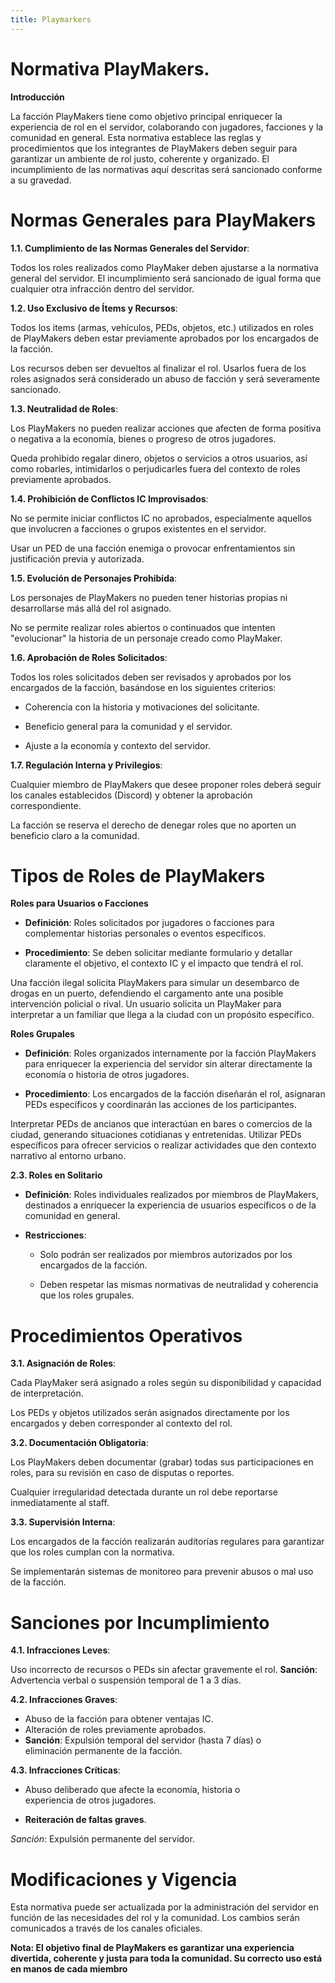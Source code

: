 ```yaml
---
title: Playmarkers
---
```



# Normativa PlayMakers.

**Introducción**

La facción PlayMakers tiene como objetivo principal enriquecer la experiencia de rol en el servidor, colaborando con jugadores, facciones y la comunidad en general. Esta normativa establece las reglas y procedimientos que los integrantes de PlayMakers deben seguir para garantizar un ambiente de rol justo, coherente y organizado. El incumplimiento de las normativas aquí descritas será sancionado conforme a su gravedad.

# Normas Generales para PlayMakers

**1.1. Cumplimiento de las Normas Generales del Servidor**:

Todos los roles realizados como PlayMaker deben ajustarse a la normativa general del servidor. El incumplimiento será sancionado de igual forma que cualquier otra infracción dentro del servidor.

**1.2. Uso Exclusivo de Ítems y Recursos**:

Todos los items (armas, vehículos, PEDs, objetos, etc.) utilizados en roles de PlayMakers deben estar previamente aprobados por los encargados de la facción.

Los recursos deben ser devueltos al finalizar el rol. Usarlos fuera de los roles asignados será considerado un abuso de facción y será severamente sancionado.

**1.3. Neutralidad de Roles**:

Los PlayMakers no pueden realizar acciones que afecten de forma positiva o negativa a la economía, bienes o progreso de otros jugadores.

Queda prohibido regalar dinero, objetos o servicios a otros usuarios, así como robarles, intimidarlos o perjudicarles fuera del contexto de roles previamente aprobados.

**1.4. Prohibición de Conflictos IC Improvisados**:

No se permite iniciar conflictos IC no aprobados, especialmente aquellos que involucren a facciones o grupos existentes en el servidor.

<Callout type="info">
Usar un PED de una facción enemiga o provocar enfrentamientos sin justificación previa y autorizada.

</Callout>

**1.5. Evolución de Personajes Prohibida**:

Los personajes de PlayMakers no pueden tener historias propias ni desarrollarse más allá del rol asignado.

No se permite realizar roles abiertos o continuados que intenten "evolucionar" la historia de un personaje creado como PlayMaker.

**1.6. Aprobación de Roles Solicitados**:

Todos los roles solicitados deben ser revisados y aprobados por los encargados de la facción, basándose en los siguientes criterios:

  - Coherencia con la historia y motivaciones del solicitante.

  - Beneficio general para la comunidad y el servidor.

  - Ajuste a la economía y contexto del servidor.

**1.7. Regulación Interna y Privilegios**:

Cualquier miembro de PlayMakers que desee proponer roles deberá seguir los canales establecidos (Discord) y obtener la aprobación correspondiente.

La facción se reserva el derecho de denegar roles que no aporten un beneficio claro a la comunidad.

# Tipos de Roles de PlayMakers

**Roles para Usuarios o Facciones**

- **Definición**: Roles solicitados por jugadores o facciones para complementar historias personales o eventos específicos.

- **Procedimiento**: Se deben solicitar mediante formulario y detallar claramente el objetivo, el contexto IC y el impacto que tendrá el rol.

<Callout type="info">
Una facción ilegal solicita PlayMakers para simular un desembarco de drogas en un puerto, defendiendo el cargamento ante una posible intervención policial o rival.
</Callout> 

<Callout type="info">
Un usuario solicita un PlayMaker para interpretar a un familiar que llega a la ciudad con un propósito específico.
</Callout> 

**Roles Grupales**

- **Definición**: Roles organizados internamente por la facción PlayMakers para enriquecer la experiencia del servidor sin alterar directamente la economía o historia de otros jugadores.

- **Procedimiento**: Los encargados de la facción diseñarán el rol, asignaran PEDs específicos y coordinarán las acciones de los participantes.

<Callout type="info">
Interpretar PEDs de ancianos que interactúan en bares o comercios de la ciudad, generando situaciones cotidianas y entretenidas.
Utilizar PEDs específicos para ofrecer servicios o realizar actividades que den contexto narrativo al entorno urbano.
</Callout> 

**2.3. Roles en Solitario**

- **Definición**: Roles individuales realizados por miembros de PlayMakers, destinados a enriquecer la experiencia de usuarios específicos o de la comunidad en general.

- **Restricciones**: 

  - Solo podrán ser realizados por miembros autorizados por los encargados de la facción.

  - Deben respetar las mismas normativas de neutralidad y coherencia que los roles grupales.

# Procedimientos Operativos

**3.1. Asignación de Roles**:

Cada PlayMaker será asignado a roles según su disponibilidad y capacidad de interpretación.

Los PEDs y objetos utilizados serán asignados directamente por los encargados y deben corresponder al contexto del rol.

**3.2. Documentación Obligatoria**:

Los PlayMakers deben documentar (grabar) todas sus participaciones en roles, para su revisión en caso de disputas o reportes.

Cualquier irregularidad detectada durante un rol debe reportarse inmediatamente al staff.

**3.3. Supervisión Interna**:

Los encargados de la facción realizarán auditorías regulares para garantizar que los roles cumplan con la normativa.

Se implementarán sistemas de monitoreo para prevenir abusos o mal uso de la facción.

# Sanciones por Incumplimiento

**4.1. Infracciones Leves**:

Uso incorrecto de recursos o PEDs sin afectar gravemente el rol.
**Sanción**: Advertencia verbal o suspensión temporal de 1 a 3 días.

**4.2. Infracciones Graves**:

- Abuso de la facción para obtener ventajas IC.
- Alteración de roles previamente aprobados.
- **Sanción**: Expulsión temporal del servidor (hasta 7 días) o     
  eliminación permanente de la facción.

**4.3. Infracciones Críticas**:

- Abuso deliberado que afecte la economía, historia o       
  experiencia de otros jugadores.

- **Reiteración de faltas graves**.

*Sanción*: Expulsión permanente del servidor.

# Modificaciones y Vigencia
Esta normativa puede ser actualizada por la administración del servidor en función de las necesidades del rol y la comunidad. Los cambios serán comunicados a través de los canales oficiales.

**Nota: El objetivo final de PlayMakers es garantizar una experiencia divertida, coherente y justa para toda la comunidad. Su correcto uso está en manos de cada miembro**